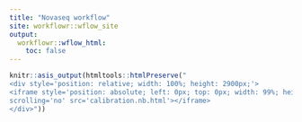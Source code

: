 ```yaml
---
title: "Novaseq workflow"
site: workflowr::wflow_site
output:
  workflowr::wflow_html:
    toc: false
---
```



```r
knitr::asis_output(htmltools::htmlPreserve("
<div style='position: relative; width: 100%; height: 2900px;'>
<iframe style='position: absolute; left: 0px; top: 0px; width: 99%; height: 100%; z-index:1;'frameborder='0' 
scrolling='no' src='calibration.nb.html'></iframe>
</div>"))
```


